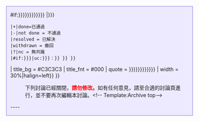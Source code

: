 <div class="boilerplate" style="background-color: #EDEAFF; padding: 0px 10px 0px 10px; border: 1px solid #8779DD; ">{{{{{|safesubst:}}}#if:{{{body|{{{outcome|{{{reason|{{{result|{{{1|}}}}}}}}}}}}}}}
|{{Quote box
|title = {{{{{|safesubst:}}}#switch:{{{{{|safesubst:}}}lc:{{{head|{{{status|}}}}}}}}
 |+|done=已通過
 |-|not done = 不通過
 |resolved = 已解決
 |withdrawn = 撤回
 |?|nc = 無共識
 |{{{{{|safesubst:}}}#if:{{{head|{{{status|}}}}}}|{{{{{|safesubst:}}}uc:{{{head|{{{status|}}}}}}：}} }} }}
| title_bg = #C3C3C3
| title_fnt = #000
| quote = {{{body|{{{outcome|{{{reason|{{{result|{{{1|}}}}}}}}}}}}}}}
| width = 30%|halign=left}}
}}
:下列討論已經關閉，<span style="color:red">'''請勿修改。'''</span>如有任何意見，請至合適的討論頁進行，並不要再次編輯本討論。<<noinclude />!-- Template:Archive top-->
----<noinclude></div>
{{documentation}}
</noinclude>